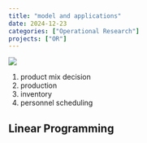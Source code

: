 ```yaml
---
title: "model and applications"
date: 2024-12-23
categories: ["Operational Research"]
projects: ["OR"]
---
```


![](/img/human-thumb.jpg){.post-thumbnail}

1. product mix decision
2. production
3. inventory
4. personnel scheduling

## Linear Programming

